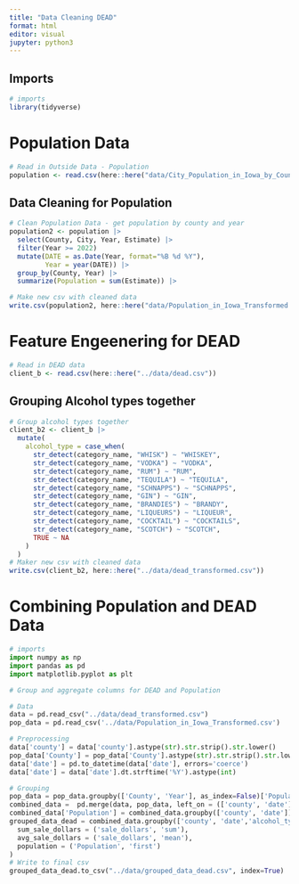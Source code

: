 ```yaml
---
title: "Data Cleaning DEAD"
format: html
editor: visual
jupyter: python3
---
```


## Imports
```r
# imports
library(tidyverse)
```

# Population Data

```r
# Read in Outside Data - Population
population <- read.csv(here::here("data/City_Population_in_Iowa_by_County_and_Year.csv"))
```

## Data Cleaning for Population
```r
# Clean Population Data - get population by county and year
population2 <- population |>
  select(County, City, Year, Estimate) |>
  filter(Year >= 2022)
  mutate(DATE = as.Date(Year, format="%B %d %Y"),
         Year = year(DATE)) |>
  group_by(County, Year) |>
  summarize(Population = sum(Estimate)) |>
```

```r
# Make new csv with cleaned data
write.csv(population2, here::here("data/Population_in_Iowa_Transformed.csv"))
```

# Feature Engeenering for DEAD

```r
# Read in DEAD data
client_b <- read.csv(here::here("../data/dead.csv"))
```

## Grouping Alcohol types together
```r
# Group alcohol types together
client_b2 <- client_b |>
  mutate(
    alcohol_type = case_when(
      str_detect(category_name, "WHISK") ~ "WHISKEY",
      str_detect(category_name, "VODKA") ~ "VODKA",
      str_detect(category_name, "RUM") ~ "RUM",
      str_detect(category_name, "TEQUILA") ~ "TEQUILA",
      str_detect(category_name, "SCHNAPPS") ~ "SCHNAPPS",
      str_detect(category_name, "GIN") ~ "GIN",
      str_detect(category_name, "BRANDIES") ~ "BRANDY",
      str_detect(category_name, "LIQUEURS") ~ "LIQUEUR",
      str_detect(category_name, "COCKTAIL") ~ "COCKTAILS",
      str_detect(category_name, "SCOTCH") ~ "SCOTCH",
      TRUE ~ NA
    )
  )
# Maker new csv with cleaned data
write.csv(client_b2, here::here("../data/dead_transformed.csv"))

```


# Combining Population and DEAD Data

```python
# imports
import numpy as np
import pandas as pd
import matplotlib.pyplot as plt

# Group and aggregate columns for DEAD and Population

# Data
data = pd.read_csv("../data/dead_transformed.csv")
pop_data = pd.read_csv('../data/Population_in_Iowa_Transformed.csv')

# Preprocessing
data['county'] = data['county'].astype(str).str.strip().str.lower()
pop_data['County'] = pop_data['County'].astype(str).str.strip().str.lower()
data['date'] = pd.to_datetime(data['date'], errors='coerce')
data['date'] = data['date'].dt.strftime('%Y').astype(int)

# Grouping
pop_data = pop_data.groupby(['County', 'Year'], as_index=False)['Population'].mean()
combined_data =  pd.merge(data, pop_data, left_on = (['county', 'date']), right_on= (['County', 'Year']))
combined_data['Population'] = combined_data.groupby(['county', 'date'])['Population'].transform('mean')
grouped_data_dead = combined_data.groupby(['county', 'date','alcohol_type']).agg(
  sum_sale_dollars = ('sale_dollars', 'sum'),
  avg_sale_dollars = ('sale_dollars', 'mean'),
  population = ('Population', 'first')
)
# Write to final csv
grouped_data_dead.to_csv("../data/grouped_data_dead.csv", index=True)
```